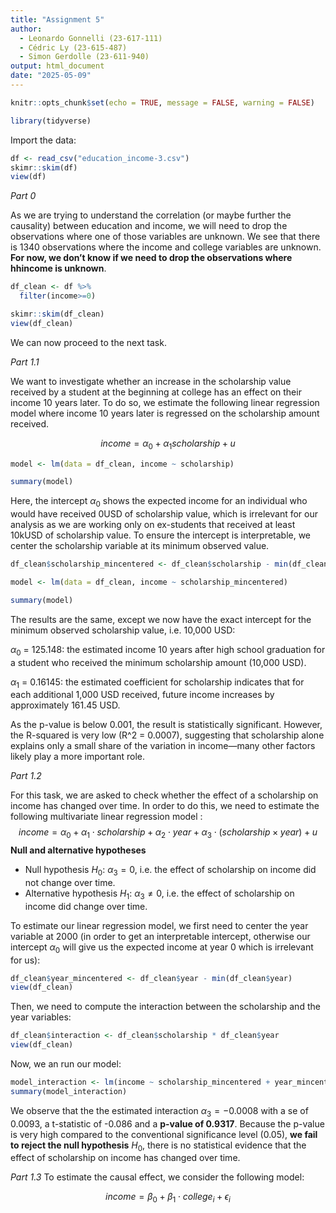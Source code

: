 ```yaml
---
title: "Assignment 5"
author:
  - Leonardo Gonnelli (23-617-111)
  - Cédric Ly (23-615-487)
  - Simon Gerdolle (23-611-940)
output: html_document
date: "2025-05-09"
---
```


```r
knitr::opts_chunk$set(echo = TRUE, message = FALSE, warning = FALSE)
```

```r
library(tidyverse)
```

Import the data:
```r
df <- read_csv("education_income-3.csv")
skimr::skim(df)
view(df)
```

*Part 0*

As we are trying to understand the correlation (or maybe further the causality) between education and income, we will need to drop the observations where one of those variables are unknown. We see that there is 1340 observations where the income and college variables are unknown. **For now, we don't know if we need to drop the observations where hhincome is unknown**.

```r
df_clean <- df %>%
  filter(income>=0)

skimr::skim(df_clean)
view(df_clean)
```
We can now proceed to the next task.

*Part 1.1*

We want to investigate whether an increase in the scholarship value received by a student at the beginning at college has an effect on their income 10 years later. To do so, we estimate the following linear regression model where income 10 years later is regressed on the scholarship amount received.

$$income = \alpha_0 + \alpha_1scholarship + u $$

```r
model <- lm(data = df_clean, income ~ scholarship)

summary(model)
```
Here, the intercept $\alpha_0$ shows the expected income for an individual who would have received 0USD of scholarship value, which is irrelevant for our analysis as we are working only on ex-students that received at least 10kUSD of scholarship value. To ensure the intercept is interpretable, we center the scholarship variable at its minimum observed value. 

```r
df_clean$scholarship_mincentered <- df_clean$scholarship - min(df_clean$scholarship)
```

```r
model <- lm(data = df_clean, income ~ scholarship_mincentered)

summary(model)
```
The results are the same, except we now have the exact intercept for the minimum observed scholarship value, i.e. 10,000 USD:

$\alpha_0$ = 125.148: the estimated income 10 years after high school graduation for a student who received the minimum scholarship amount (10,000 USD).

$\alpha_1$ = 0.16145: the estimated coefficient for scholarship indicates that for each additional 1,000 USD received, future income increases by approximately 161.45 USD.

As the p-value is below 0.001, the result is statistically significant. However, the R-squared is very low (R^2 = 0.0007), suggesting that scholarship alone explains only a small share of the variation in income—many other factors likely play a more important role.

*Part 1.2*

For this task, we are asked to check whether the effect of a scholarship on income has changed over time. In order to do this, we need to estimate the following multivariate linear regression model :
$$ income = \alpha_0 + \alpha_1\cdot scholarship + \alpha_2 \cdot year + \alpha_3 \cdot (scholarship \times year) + u$$
**Null and alternative hypotheses**

- Null hypothesis $H_0$: $\alpha_3 = 0$, i.e. the effect of scholarship on income did not change over time.
- Alternative hypothesis $H_1$: $\alpha_3 \neq 0$, i.e. the effect of scholarship on income did change over time.

To estimate our linear regression model, we first need to center the year variable at 2000 (in order to get an interpretable intercept, otherwise our intercept $\alpha_0$ will give us the expected income at year 0 which is irrelevant for us):

```r
df_clean$year_mincentered <- df_clean$year - min(df_clean$year)
view(df_clean)
```

Then, we need to compute the interaction between the scholarship and the year variables:
```r
df_clean$interaction <- df_clean$scholarship * df_clean$year
view(df_clean)
```

Now, we an run our model:
```r
model_interaction <- lm(income ~ scholarship_mincentered + year_mincentered + interaction, data = df_clean)
summary(model_interaction)
```

We observe that the the estimated interaction $\alpha_3 = -0.0008$ with a se of 0.0093, a t-statistic of -0.086 and a **p-value of 0.9317**.
Because the p-value is very high compared to the conventional significance level (0.05), **we fail to reject the null hypothesis** $H_0$, there is no statistical evidence that the effect of scholarship on income has changed over time.

*Part 1.3*
To estimate the causal effect, we consider the following model:

$$income = \beta_0 + \beta_1 \cdot college_i + \epsilon_i $$